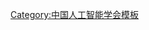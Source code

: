 {{Navbox
| name   = 中国人工智能学会第八届理事会
| title  = [[中国人工智能学会]]第八届理事会
| above  = 2019年10月－
| bodyclass = hlist
| group1 = 名誉理事长
| list1  = 
* [[李德毅]]
| group2 = 名誉副理事长
| list2  = 
* [[郭毅可]]
* [[何友 (1956年)|何　友]]
* [[刘庆峰]]
* [[任福继]]
* [[沈向洋]]
* [[徐扬生]]
* [[杨强|杨　强]]
| group3 = 理事长
| list3  = [[戴琼海]]
| group4 = 副理事长
| list4  = 
* [[陈杰|陈　杰]]
* [[刘成林]]
* [[刘宏 (1967年)|刘　宏]]
* [[孙富春]]
* [[王恩东]]
* [[王国胤]]
* [[王文博]]
* [[赵春江]]
* [[周志华 (计算机科学家)|周志华]]
| group5 = 常务理事
| list5  = 
* [[戴琼海]]
* [[陈杰|陈　杰]]
* [[赵春江]]
* [[王恩东]]
* [[刘宏|刘　宏]]
* [[刘成林]]
* [[王国胤]]
* [[孙富春]]
* [[周志华 (计算机科学家)|周志华]]
* [[王文博]]
* [[王卫宁]]
* [[桂卫华]]
* [[陈纯|陈　纯]]
* [[吾守尔·斯拉木]]
* [[班晓娟]]
* [[曹鹏|曹　鹏]]
* [[陈松灿]]
* [[邓伟文]]
* [[董振江]]
* [[杜军平]]
* [[付宜利]]
* [[古天龙]]
* [[何清|何　清]]
* [[胡国平]]
* [[黄河燕]]
* [[季向阳]]
* [[贾英民]]
* [[焦李成]]
* [[李斌|李　斌]]
* [[刘民|刘　民]]
* [[刘庆峰]]
* [[刘增良]]
* [[鲁华祥]]
* [[马华东]]
* [[苗夺谦]]
* [[潘纲|潘　纲]]
* [[朴松昊]]
* [[乔俊飞]]
* [[孙茂松]]
* [[孙长银]]
* [[陶建华]]
* [[王熙照]]
* [[王轩|王　轩]]
* [[王蕴红]]
* [[吴晓蓓]]
* [[杨放春]]
* [[于剑|于　剑]]
* [[岳东|岳　东]]
* [[张小川]]
* [[张学工]]
* [[张毅|张　毅]]
* [[章毅|章　毅]]
* [[周国栋]]
* [[周鸿祎]]
* [[周建设]]
* [[周杰|周　杰]]
* [[祝烈煌]]
* [[庄越挺]]
* [[陈博|陈　博]]
* [[田奇|田　奇]]
* [[屠要峰]]
* [[王巍|王　巍]]
* [[杨帆|杨　帆]]
* [[杜文莉]]
| group6 = 秘书长
| list6  = [[王卫宁]]
}}<noinclude>
{{collapsible option}}
[[Category:中国人工智能学会模板]]
</noinclude>